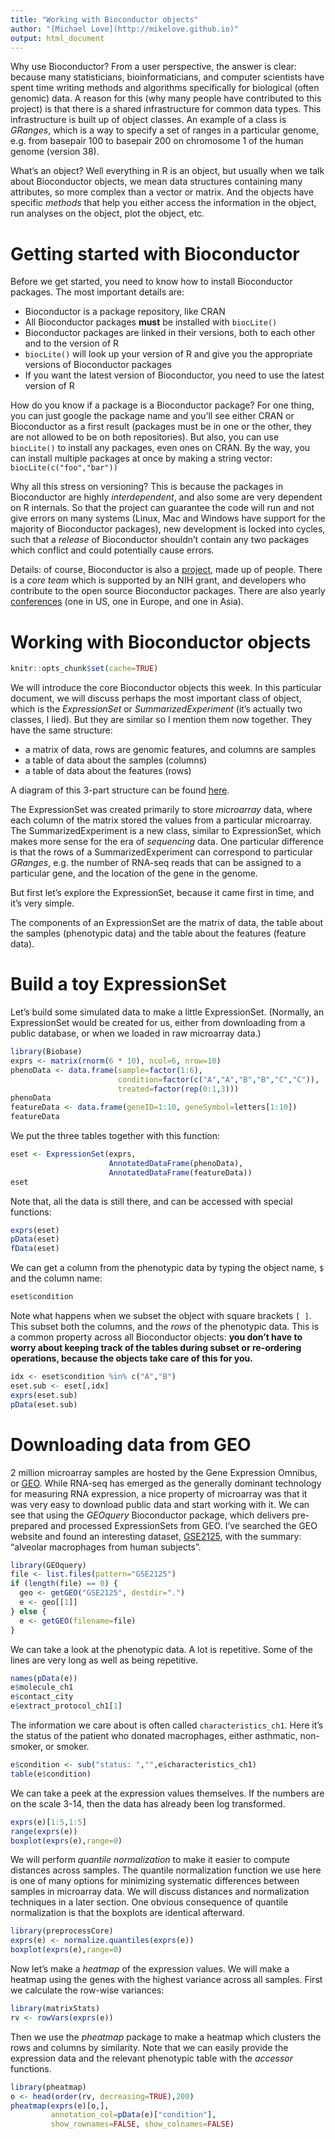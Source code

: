 ```yaml
---
title: "Working with Bioconductor objects"
author: "[Michael Love](http://mikelove.github.io)"
output: html_document
---
```


Why use Bioconductor? From a user perspective, the answer is clear:
because many statisticians, bioinformaticians, and computer scientists
have spent time writing methods and algorithms specifically for
biological (often genomic) data. A reason for this (why many people
have contributed to this project) is that there is a shared
infrastructure for common data types. This infrastructure is built up
of object classes. An example of a class is *GRanges*, which is a way
to specify a set of ranges in a particular genome, e.g. from basepair
100 to basepair 200 on chromosome 1 of the human genome (version 38).

What's an object? Well everything in R is an object, but usually when
we talk about Bioconductor objects, we mean data structures containing
many attributes, so more complex than a vector or matrix. And the
objects have specific *methods* that help you either access the
information in the object, run analyses on the object, plot the
object, etc.

# Getting started with Bioconductor

Before we get started, you need to know how to install Bioconductor
packages. The most important details are:

* Bioconductor is a package repository, like CRAN
* All Bioconductor packages **must** be installed with `biocLite()`
* Bioconductor packages are linked in their versions, both to each
  other and to the version of R
* `biocLite()` will look up your version of R and give you the
  appropriate versions of Bioconductor packages
* If you want the latest version of Bioconductor, you need to use the
  latest version of R

How do you know if a package is a Bioconductor package? For one thing,
you can just google the package name and you'll see either CRAN or
Bioconductor as a first result (packages must be in one or the other,
they are not allowed to be on both repositories). But also, you can
use `biocLite()` to install any packages, even ones on CRAN. By the
way, you can install multiple packages at once by making a string
vector: `biocLite(c("foo","bar"))`

Why all this stress on versioning? This is because the packages in
Bioconductor are highly *interdependent*, and also some are very dependent on
R internals. So that the project can guarantee the code will run and
not give errors on many systems (Linux, Mac and Windows have support
for the majority of Bioconductor packages), new development is locked
into cycles, such that a *release* of Bioconductor shouldn't contain
any two packages which conflict and could potentially cause errors.
  
Details: of course, Bioconductor is also a
[project](https://www.ncbi.nlm.nih.gov/pmc/articles/PMC4509590), made
up of people. There is a *core team* which is supported by an NIH
grant, and developers who contribute to the open source Bioconductor
packages. There are also yearly 
[conferences](https://www.bioconductor.org/help/events/)
(one in US, one in Europe, and one in Asia).

# Working with Bioconductor objects

```r
knitr::opts_chunk$set(cache=TRUE)
```

We will introduce the core Bioconductor objects this
week. In this particular document, we will discuss perhaps the most
important class of object, which is the *ExpressionSet* or
*SummarizedExperiment* (it's actually two classes, I lied). But they
are similar so I mention them now together. They have the same
structure:

* a matrix of data, rows are genomic features, and columns are samples
* a table of data about the samples (columns)
* a table of data about the features (rows)

A diagram of this 3-part structure can be found 
[here](https://www.ncbi.nlm.nih.gov/pmc/articles/PMC4509590/figure/F2/).

The ExpressionSet was created primarily to store *microarray* data,
where each column of the matrix stored the values from a particular
microarray. The SummarizedExperiment is a new class, similar to
ExpressionSet, which makes more sense for the era of *sequencing*
data. One particular difference is that the rows of a
SummarizedExperiment can correspond to particular *GRanges*, e.g. the
number of RNA-seq reads that can be assigned to a particular gene, and
the location of the gene in the genome.

But first let's explore the ExpressionSet, because it came first in
time, and it's very simple.

The components of an ExpressionSet are the matrix of data, the table
about the samples (phenotypic data) and the table about the features
(feature data).

# Build a toy ExpressionSet

Let's build some simulated data to make a little ExpressionSet.
(Normally, an ExpressionSet would be created for us, either from
downloading from a public database, or when we loaded in raw
microarray data.)

```r
library(Biobase)
exprs <- matrix(rnorm(6 * 10), ncol=6, nrow=10)
phenoData <- data.frame(sample=factor(1:6),
                        condition=factor(c("A","A","B","B","C","C")),
                        treated=factor(rep(0:1,3)))
phenoData
featureData <- data.frame(geneID=1:10, geneSymbol=letters[1:10])
featureData
```

We put the three tables together with this function:

```r
eset <- ExpressionSet(exprs,
                      AnnotatedDataFrame(phenoData),
                      AnnotatedDataFrame(featureData))
eset
```

Note that, all the data is still there, and can be accessed with
special functions:

```r
exprs(eset)
pData(eset)
fData(eset)
```

We can get a column from the phenotypic data by typing the object
name, `$` and the column name:

```r
eset$condition
```

Note what happens when we subset the object with square brackets
`[ ]`. This subset both the columns, and the *rows* of the phenotypic
data. This is a common property across all Bioconductor objects: **you
don't have to worry about keeping track of the tables during subset or
re-ordering operations, because the objects take care of this for
you.**

```r
idx <- eset$condition %in% c("A","B")
eset.sub <- eset[,idx]
exprs(eset.sub)
pData(eset.sub)
```

# Downloading data from GEO

2 million microarray samples are hosted by the 
Gene Expression Omnibus, or [GEO](https://www.ncbi.nlm.nih.gov/geo/).
While RNA-seq has emerged as the generally dominant technology for
measuring RNA expression, a nice property of microarray was that it
was very easy to download public data and start working with it. We
can see that using the *GEOquery* Bioconductor package, which delivers
pre-prepared and processed ExpressionSets from GEO. I've searched the
GEO website and found an interesting dataset, 
[GSE2125](https://www.ncbi.nlm.nih.gov/geo/query/acc.cgi?acc=GSE2125),
with the summary: "alveolar macrophages from human subjects".

```r
library(GEOquery)
file <- list.files(pattern="GSE2125")
if (length(file) == 0) {
  geo <- getGEO("GSE2125", destdir=".")
  e <- geo[[1]]
} else {
  e <- getGEO(filename=file)
}
```

We can take a look at the phenotypic data. A lot is repetitive. Some
of the lines are very long as well as being repetitive.

```r
names(pData(e))
e$molecule_ch1
e$contact_city
e$extract_protocol_ch1[1]
```

The information we care about is often called
`characteristics_ch1`. Here it's the status of the patient who donated
macrophages, either asthmatic, non-smoker, or smoker.

```r
e$condition <- sub("status: ","",e$characteristics_ch1)
table(e$condition)
```

We can take a peek at the expression values themselves. If the numbers
are on the scale 3-14, then the data has already been log transformed.

```r
exprs(e)[1:5,1:5]
range(exprs(e))
boxplot(exprs(e),range=0)
```

We will perform *quantile normalization* to make it easier to compute
distances across samples. The quantile normalization function we use
here is one of many options for minimizing systematic differences
between samples in microarray data.  We will discuss distances and
normalization techniques in a later section. One obvious consequence
of quantile normalization is that the boxplots are identical
afterward. 

```r
library(preprocessCore)
exprs(e) <- normalize.quantiles(exprs(e))
boxplot(exprs(e),range=0)
```

Now let's make a *heatmap* of the expression values. We will make a
heatmap using the genes with the highest variance across all
samples. First we calculate the row-wise variances:

```r
library(matrixStats)
rv <- rowVars(exprs(e))
```

Then we use the *pheatmap* package to make a heatmap which clusters
the rows and columns by similarity. Note that we can easily provide
the expression data and the relevant phenotypic table with the
*accessor* functions.

```r
library(pheatmap)
o <- head(order(rv, decreasing=TRUE),200)
pheatmap(exprs(e)[o,],
         annotation_col=pData(e)["condition"],
         show_rownames=FALSE, show_colnames=FALSE)
```

